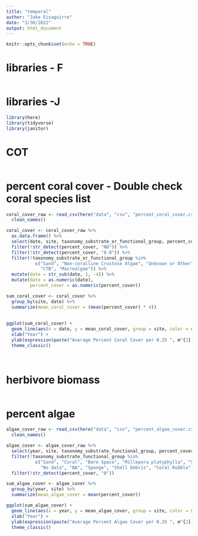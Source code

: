 ```yaml
---
title: "temporal"
author: "Jake Eisaguirre"
date: "3/30/2022"
output: html_document
---
```


```r
knitr::opts_chunk$set(echo = TRUE)
```

# libraries - F
```r


```

# libraries -J
```r
library(here)
library(tidyverse)
library(janitor)
```


# COT
```r

```

# percent coral cover - Double check coral species list
```r

coral_cover_raw <- read_csv(here("data", "csv", "percent_coral_cover.csv")) %>%
  clean_names()

coral_cover <- coral_cover_raw %>%
  as.data.frame() %>% 
  select(date, site, taxonomy_substrate_or_functional_group, percent_cover) %>% 
  filter(!str_detect(percent_cover, "ND")) %>% 
  filter(!str_detect(percent_cover, "0.0")) %>% 
  filter(!taxonomy_substrate_or_functional_group %in% 
           c("Sand", "Non-coralline Crustose Algae", "Unknown or Other",
             "CTB", "Macroalgae")) %>% 
  mutate(date = str_sub(date, 1, -4)) %>% 
  mutate(date = as.numeric(date),
         percent_cover = as.numeric(percent_cover))

sum_coral_cover <- coral_cover %>% 
  group_by(site, date) %>% 
  summarize(mean_coral_cover = (mean(percent_cover) * 4))
  
  
ggplot(sum_coral_cover) +
  geom_line(aes(x = date, y = mean_coral_cover, group = site, color = site)) +
  xlab("Year") +
  ylab(expression(paste("Average Percent Coral Cover per 0.25 ", m^{2}))) +
  theme_classic()
  



```

# herbivore biomass
```r

```

# percent algae
```r
algae_cover_raw <- read_csv(here("data", "csv", "percent_algae_cover.csv")) %>%
  clean_names()

algae_cover <- algae_cover_raw %>% 
  select(year, site, taxonomy_substrate_functional_group, percent_cover) %>% 
  filter(!taxonomy_substrate_functional_group %in% 
           c("Sand", "Coral", "Bare Space", "Millepora platyphylla", "Soft Coral",
             "No data", "NA", "Sponge", "Shell Debris", "Coral Rubble")) %>% 
  filter(!str_detect(percent_cover, "0"))

sum_algae_cover <- algae_cover %>% 
  group_by(year, site) %>% 
  summarize(mean_algae_cover = mean(percent_cover))

ggplot(sum_algae_cover) +
  geom_line(aes(x = year, y = mean_algae_cover, group = site, color = site)) +
  xlab("Year") +
  ylab(expression(paste("Average Percent Algae Cover per 0.25 ", m^{2}))) +
  theme_classic()

```

